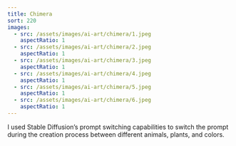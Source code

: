 ```yaml
---
title: Chimera
sort: 220
images:
  - src: /assets/images/ai-art/chimera/1.jpeg
    aspectRatio: 1
  - src: /assets/images/ai-art/chimera/2.jpeg
    aspectRatio: 1
  - src: /assets/images/ai-art/chimera/3.jpeg
    aspectRatio: 1
  - src: /assets/images/ai-art/chimera/4.jpeg
    aspectRatio: 1
  - src: /assets/images/ai-art/chimera/5.jpeg
    aspectRatio: 1
  - src: /assets/images/ai-art/chimera/6.jpeg
    aspectRatio: 1
---
```


I used Stable Diffusion’s prompt switching capabilities to switch the prompt during the creation process between different animals, plants, and colors.
